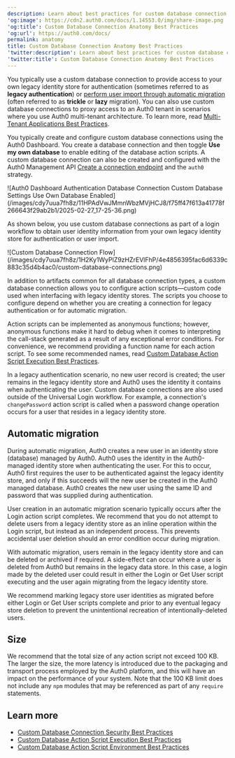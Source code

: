 ```yaml
---
description: Learn about best practices for custom database connection anatomy.
'og:image': https://cdn2.auth0.com/docs/1.14553.0/img/share-image.png
'og:title': Custom Database Connection Anatomy Best Practices
'og:url': https://auth0.com/docs/
permalink: anatomy
title: Custom Database Connection Anatomy Best Practices
'twitter:description': Learn about best practices for custom database connection anatomy.
'twitter:title': Custom Database Connection Anatomy Best Practices
---
```

You typically use a custom database connection to provide access to your own legacy identity store for authentication (sometimes referred to as **legacy authentication**) or [perform user import through automatic migration](/manage-users/user-migration/configure-automatic-migration-from-your-database) (often referred to as **trickle** or **lazy** migration). You can also use custom database connections to proxy access to an Auth0 tenant in scenarios where you use Auth0 multi-tenant architecture. To learn more, read [Multi-Tenant Applications Best Practices](/get-started/auth0-overview/create-tenants/multi-tenant-apps-best-practices).

You typically create and configure custom database connections using the <Tooltip tip="Auth0 Dashboard: Auth0's main product to configure your services." cta="View Glossary" href="/glossary?term=Auth0+Dashboard">Auth0 Dashboard</Tooltip>. You create a database connection and then toggle **Use my own database** to enable editing of the database action scripts. A custom database connection can also be created and configured with the Auth0 <Tooltip tip="Management API: A product to allow customers to perform administrative tasks." cta="View Glossary" href="/glossary?term=Management+API">Management API</Tooltip> [Create a connection endpoint](https://auth0.com/docs/api/management/v2#!/Connections/post_connections) and the `auth0` strategy.

<Frame>![Auth0 Dashboard Authentication Database Connection Custom Database Settings Use Own Database Enabled](/images/cdy7uua7fh8z/11HPAdVwJMmnWbzMVjHCJ8/f75ff47f613a41778f266643f29ab2b1/2025-02-27_17-25-36.png)</Frame>

As shown below, you use custom database connections as part of a login workflow to obtain user identity information from your own legacy identity store for authentication or user import.

<Frame>![Custom Database Connection Flow](/images/cdy7uua7fh8z/1H2Ky1WyPlZ9zHZrEVlFhP/4e4856395fac6d6339c883c35d4b4ac0/custom-database-connections.png)</Frame>

In addition to artifacts common for all database connection types, a custom database connection allows you to configure action scripts—custom code used when interfacing with legacy identity stores. The scripts you choose to configure depend on whether you are creating a connection for legacy authentication or for automatic migration.

Action scripts can be implemented as anonymous functions; however, anonymous functions make it hard to debug when it comes to interpreting the call-stack generated as a result of any exceptional error conditions. For convenience, we recommend providing a function name for each action script. To see some recommended names, read [Custom Database Action Script Execution Best Practices](/authenticate/database-connections/custom-db/custom-database-connections-scripts/execution).

In a legacy authentication scenario, no new user record is created; the user remains in the legacy identity store and Auth0 uses the identity it contains when authenticating the user. Custom database connections are also used outside of the <Tooltip tip="Universal Login: Your application redirects to Universal Login, hosted on Auth0's Authorization Server, to verify a user's identity." cta="View Glossary" href="/glossary?term=Universal+Login">Universal Login</Tooltip> workflow. For example, a connection's `changePassword` action script is called when a password change operation occurs for a user that resides in a legacy identity store.

## Automatic migration

During automatic migration, Auth0 creates a new user in an identity store (database) managed by Auth0. Auth0 uses the identity in the Auth0-managed identity store when authenticating the user. For this to occur, Auth0 first requires the user to be authenticated against the legacy identity store, and only if this succeeds will the new user be created in the Auth0 managed database. Auth0 creates the new user using the same ID and password that was supplied during authentication.

User creation in an automatic migration scenario typically occurs after the Login action script completes. We recommend that you do not attempt to delete users from a legacy identity store as an inline operation within the Login script, but instead as an independent process. This prevents accidental user deletion should an error condition occur during migration.

With automatic migration, users remain in the legacy identity store and can be deleted or archived if required. A side-effect can occur where a user is deleted from Auth0 but remains in the legacy data store. In this case, a login made by the deleted user could result in either the Login or Get User script executing and the user again migrating from the legacy identity store.

We recommend marking legacy store user identities as migrated before either Login or Get User scripts complete and prior to any eventual legacy store deletion to prevent the unintentional recreation of intentionally-deleted users.

## Size

We recommend that the total size of any action script not exceed 100 KB. The larger the size, the more latency is introduced due to the packaging and transport process employed by the Auth0 platform, and this will have an impact on the performance of your system. Note that the 100 KB limit does not include any `npm` modules that may be referenced as part of any `require` statements.

## Learn more

* [Custom Database Connection Security Best Practices](/authenticate/database-connections/custom-db/custom-database-connections-scripts/connection-security)
* [Custom Database Action Script Execution Best Practices](/authenticate/database-connections/custom-db/custom-database-connections-scripts/execution)
* [Custom Database Action Script Environment Best Practices](/authenticate/database-connections/custom-db/custom-database-connections-scripts/environment)